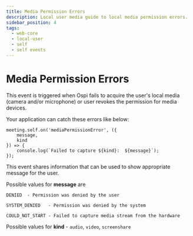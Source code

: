 ```yaml
---
title: Media Permission Errors
description: Local user media guide to local media permission errors.
sidebar_position: 4
tags:
  - web-core
  - local-user
  - self
  - self events
---
```


# Media Permission Errors

This event is triggered when Ospi fails to acquire the user's local media
(camera and/or microphone) or user revokes the permission for media devices.

Your application can catch these errors like below:

```
meeting.self.on('mediaPermissionError', ({
    message,
    kind
}) => {
    console.log(`Failed to capture ${kind}:  ${message}`);
});
```

This event shares information that can be used to show appropriate message for
the user.

Possible values for **message** are

    DENIED  - Permission was denied by the user

    SYSTEM_DENIED   - Permission was denied by the system

    COULD_NOT_START - Failed to capture media stream from the hardware

Possible values for **kind** - `audio`, `video`, `screenshare`

<head>
  <title>Web Core Media Permission Errors</title>
</head>
